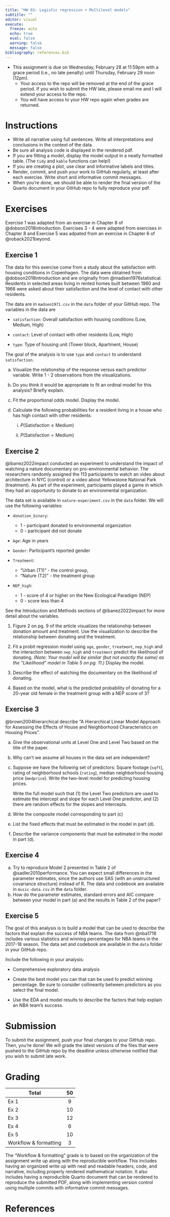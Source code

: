 ```yaml
---
title: "HW 03: Logistic regression + Multilevel models" 
subtitle: ""
editor: visual
execute:
  freeze: auto
  echo: true
  eval: false
  warning: false
  message: false
bibliography: references.bib
---
```


::: callout-important
-   This assignment is due on Wednesday, February 28 at 11:59pm with a grace period (i.e., no late penalty) until Thursday, February 29 noon (12pm).
    -   Your access to the repo will be removed at the end of the grace period. If you wish to submit the HW late, please email me and I will extend your access to the repo.
    -   You will have access to your HW repo again when grades are returned.
:::

# Instructions

-   Write all narrative using full sentences. Write all interpretations and conclusions in the context of the data.
-   Be sure all analysis code is displayed in the rendered pdf.
-   If you are fitting a model, display the model output in a neatly formatted table. (The `tidy` and `kable` functions can help!)
-   If you are creating a plot, use clear and informative labels and titles.
-   Render, commit, and push your work to GitHub regularly, at least after each exercise. Write short and informative commit messages.
-   When you’re done, we should be able to render the final version of the Quarto document in your GitHub repo to fully reproduce your pdf.

# Exercises

::: callout-note
Exercise 1 was adapted from an exercise in Chapter 8 of @dobson2018introduction. Exercises 3 - 4 were adapted from exercises in Chapter 8 and Exercise 5 was adpated from an exercise in Chapter 6 of @roback2021beyond.
:::

## Exercise 1

<!-- From Introduction to Generalized Linear Models Ex 8.2-->

The data for this exercise come from a study about the satisfaction with housing conditions in Copenhagen. The data were obtained from @dobson2018introduction and are originally from @madsen1976statistical. Residents in selected areas living in rented homes built between 1960 and 1968 were asked about their satisfaction and the level of contact with other residents.

The data are in `madsen1971.csv` in the `data` folder of your GitHub repo. The variables in the data are

-   `satisfaction`: Overall satisfaction with housing conditions (Low, Medium, High)

-   `contact`: Level of contact with other residents (Low, High)

-   `type`: Type of housing unit (Tower block, Apartment, House)

The goal of the analysis is to use `type` and `contact` to understand `satisfaction`.

a.  Visualize the relationship of the response versus each predictor variable. Write 1 - 2 observations from the visualizations.

b.  Do you think it would be appropriate to fit an ordinal model for this analysis? Briefly explain.

c.  Fit the proportional odds model. Display the model.

d.  Calculate the following probabilities for a resident living in a house who has high contact with other residents:

    i.  $P(\text{Satisfaction} \leq \text{Medium})$

    ii. $P(\text{Satisfaction} = \text{Medium})$

## Exercise 2

@ibanez2022impact conducted an experiment to understand the impact of watching a nature documentary on pro-environmental behavior. The researchers randomly assigned the 113 participants to watch an video about architecture in NYC (control) or a video about Yellowstone National Park (treatment). As part of the experiment, participants played a game in which they had an opportunity to donate to an environmental organization.

The data set is available in `nature-experiment.csv` in the `data` folder. We will use the following variables:

-   `donation_binary`:

    -   1 - participant donated to environmental organization
    -   0 - participant did not donate

-   `Age`: Age in years

-   `Gender`: Participant's reported gender

-   `Treatment`:

    -   "Urban (T1)" - the control group,
    -   "Nature (T2)" - the treatment group

-   `NEP_high`:

    -   1 - score of 4 or higher on the New Ecological Paradigm (NEP)
    -   0 - score less than 4

See the Introduction and Methods sections of @ibanez2022impact for more detail about the variables.

1.  Figure 2 on pg. 9 of the article visualizes the relationship between donation amount and treatment. Use the visualization to describe the relationship between donating and the treatment.

2.  Fit a probit regression model using `age`, `gender`, `treatment`, `nep_high` and the interaction between `nep_high` and `treatment` predict the likelihood of donating. *(Note: Your model will be similar (but not exactly the same) as the "Likelihood" model in Table 5 on pg. 11.)* Display the model.

3.  Describe the effect of watching the documentary on the likelihood of donating.

4.  Based on the model, what is the predicted probability of donating for a 20-year old female in the treatment group with a NEP score of 3?

## Exercise 3

<!--Sec 8.13.1, Ex 1 - 3-->

@brown2004hierarchical describe "A Hierarchical Linear Model Approach for Assessing the Effects of House and Neighborhood Characteristics on Housing Prices".

a.  Give the observational units at Level One and Level Two based on the title of the paper.

b.  Why can't we assume all houses in the data set are independent?

c.  Suppose we have the following set of predictors: Square footage (`sqft`), rating of neighborhood schools (`rating`), median neighborhood housing price (`medprice`). Write the two-level model for predicting housing prices.

    Write the full model such that (1) the Level Two predictors are used to estimate the intercept and slope for each Level One predictor, and (2) there are random effects for the slopes and intercepts.

d.  Write the composite model corresponding to part (c)

e.  List the fixed effects that must be estimated in the model in part (d).

f.  Describe the variance components that must be estimated in the model in part (d).

## Exercise 4

<!--from BMLR Sec 8.13.3 Ex 4-->

a.  Try to reproduce Model 2 presented in Table 2 of @sadler2010performance. You can expect small differences in the parameter estimates, since the authors use SAS (with an unstructured covariance structure) instead of R. The data and codebook are available in `music-data.csv` in the `data` folder.
b.  How do the parameter estimates, standard errors and AIC compare between your model in part (a) and the results in Table 2 of the paper?

## Exercise 5

<!--from BMLR Section 6.8.3 Ex 2-->

The goal of this analysis is to build a model that can be used to describe the factors that explain the success of NBA teams. The data from @nba1718 includes various statistics and winning percentages for NBA teams in the 2017-18 season. The data set and codebook are available in the `data` folder in your GitHub repo.

Include the following in your analysis:

-   Comprehensive exploratory data analysis

-   Create the best model you can that can be used to predict winning percentage. Be sure to consider collinearity between predictors as you select the final model.

-   Use the EDA and model results to describe the factors that help explain an NBA team's success.

# Submission

To submit the assignment, push your final changes to your GitHub repo. Then, you're done! We will grade the latest versions of the files that were pushed to the GitHub repo by the deadline unless otherwise notified that you wish to submit late work.

# Grading

| **Total**             | **50** |
|-----------------------|:------:|
| Ex 1                  |   9    |
| Ex 2                  |   10   |
| Ex 3                  |   12   |
| Ex 4                  |   6    |
| Ex 5                  |   10   |
| Workflow & formatting |   3    |

The "Workflow & formatting" grade is to based on the organization of the assignment write up along with the reproducible workflow. This includes having an organized write up with neat and readable headers, code, and narrative, including properly rendered mathematical notation. It also includes having a reproducible Quarto document that can be rendered to reproduce the submitted PDF, along with implementing version control using multiple commits with informative commit messages.

# References
